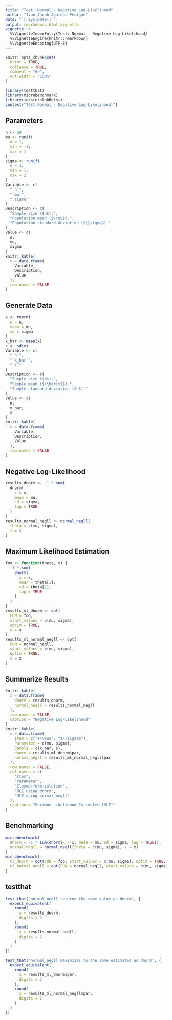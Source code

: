 ```yaml
---
title: "Test: Normal - Negative Log-Likelihood"
author: "Ivan Jacob Agaloos Pesigan"
date: "`r Sys.Date()`"
output: rmarkdown::html_vignette
vignette: >
  %\VignetteIndexEntry{Test: Normal - Negative Log-Likelihood}
  %\VignetteEngine{knitr::rmarkdown}
  %\VignetteEncoding{UTF-8}
---
```



```r
knitr::opts_chunk$set(
  error = TRUE,
  collapse = TRUE,
  comment = "#>",
  out.width = "100%"
)
```



```r
library(testthat)
library(microbenchmark)
library(jeksterslabRdist)
context("Test Normal - Negative Log-Likelihood.")
```


## Parameters


```r
n <- 50
mu <- runif(
  n = 1,
  min = -1,
  max = 1
)
sigma <- runif(
  n = 1,
  min = 1,
  max = 2
)
Variable <- c(
  "`n`",
  "`mu`",
  "`sigma`"
)
Description <- c(
  "Sample size ($n$).",
  "Population mean ($\\mu$).",
  "Population standard deviation ($\\sigma$)."
)
Value <- c(
  n,
  mu,
  sigma
)
knitr::kable(
  x = data.frame(
    Variable,
    Description,
    Value
  ),
  row.names = FALSE
)
```


## Generate Data


```r
x <- rnorm(
  n = n,
  mean = mu,
  sd = sigma
)
x_bar <- mean(x)
s <- sd(x)
Variable <- c(
  "`n`",
  "`x_bar`",
  "`s`"
)
Description <- c(
  "Sample size ($n$).",
  "Sample mean ($\\bar{x}$).",
  "Sample standard deviation ($s$)."
)
Value <- c(
  n,
  x_bar,
  s
)
knitr::kable(
  x = data.frame(
    Variable,
    Description,
    Value
  ),
  row.names = FALSE
)
```


## Negative Log-Likelihood


```r
results_dnorm <- -1 * sum(
  dnorm(
    x = x,
    mean = mu,
    sd = sigma,
    log = TRUE
  )
)
results_normal_negll <- normal_negll(
  theta = c(mu, sigma),
  x = x
)
```


## Maximum Likelihood Estimation


```r
foo <- function(theta, x) {
  -1 * sum(
    dnorm(
      x = x,
      mean = theta[1],
      sd = theta[2],
      log = TRUE
    )
  )
}
results_ml_dnorm <- opt(
  FUN = foo,
  start_values = c(mu, sigma),
  optim = TRUE,
  x = x
)
results_ml_normal_negll <- opt(
  FUN = normal_negll,
  start_values = c(mu, sigma),
  optim = TRUE,
  x = x
)
```


## Summarize Results


```r
knitr::kable(
  x = data.frame(
    dnorm = results_dnorm,
    normal_negll = results_normal_negll
  ),
  row.names = FALSE,
  caption = "Negative Log-Likelihood"
)
knitr::kable(
  x = data.frame(
    Item = c("$\\mu$", "$\\sigma$"),
    Parameter = c(mu, sigma),
    Sample = c(x_bar, s),
    dnorm = results_ml_dnorm$par,
    normal_negll = results_ml_normal_negll$par
  ),
  row.names = FALSE,
  col.names = c(
    "Item",
    "Parameter",
    "Closed-form solution",
    "MLE using dnorm",
    "MLE using normal_negll"
  ),
  caption = "Maximum Likelihood Estimates (MLE)"
)
```


## Benchmarking


```r
microbenchmark(
  dnorm = -1 * sum(dnorm(x = x, mean = mu, sd = sigma, log = TRUE)),
  normal_negll = normal_negll(theta = c(mu, sigma), x = x)
)
microbenchmark(
  ml_dnorm = opt(FUN = foo, start_values = c(mu, sigma), optim = TRUE, x = x),
  ml_normal_negll = opt(FUN = normal_negll, start_values = c(mu, sigma), optim = TRUE, x = x)
)
```


## testthat


```r
test_that("normal_negll returns the same value as dnorm", {
  expect_equivalent(
    round(
      x = results_dnorm,
      digits = 2
    ),
    round(
      x = results_normal_negll,
      digits = 2
    )
  )
})
```



```r
test_that("normal_negll maximizes to the same estimates as dnorm", {
  expect_equivalent(
    round(
      x = results_ml_dnorm$par,
      digits = 2
    ),
    round(
      x = results_ml_normal_negll$par,
      digits = 2
    )
  )
})
```

